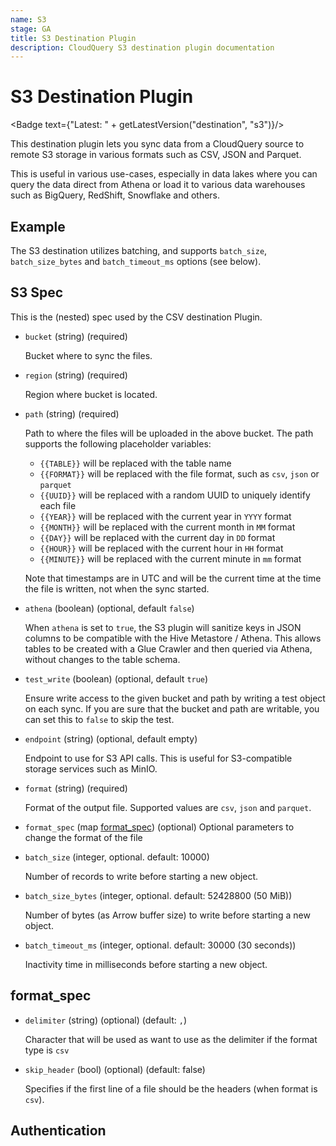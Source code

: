 ```yaml
---
name: S3
stage: GA
title: S3 Destination Plugin
description: CloudQuery S3 destination plugin documentation
---
```

# S3 Destination Plugin


<Badge text={"Latest: " + getLatestVersion("destination", "s3")}/>

This destination plugin lets you sync data from a CloudQuery source to remote S3 storage in various formats such as CSV, JSON and Parquet.

This is useful in various use-cases, especially in data lakes where you can query the data direct from Athena or load it to various data warehouses such as BigQuery, RedShift, Snowflake and others.

## Example

<Configuration />

The S3 destination utilizes batching, and supports `batch_size`, `batch_size_bytes` and `batch_timeout_ms` options (see below).

## S3 Spec

This is the (nested) spec used by the CSV destination Plugin.

- `bucket` (string) (required)

  Bucket where to sync the files.

- `region` (string) (required)

  Region where bucket is located.

- `path` (string) (required)

  Path to where the files will be uploaded in the above bucket. The path supports the following placeholder variables:

  - `{{TABLE}}` will be replaced with the table name
  - `{{FORMAT}}` will be replaced with the file format, such as `csv`, `json` or `parquet`
  - `{{UUID}}` will be replaced with a random UUID to uniquely identify each file
  - `{{YEAR}}` will be replaced with the current year in `YYYY` format
  - `{{MONTH}}` will be replaced with the current month in `MM` format
  - `{{DAY}}` will be replaced with the current day in `DD` format
  - `{{HOUR}}` will be replaced with the current hour in `HH` format
  - `{{MINUTE}}` will be replaced with the current minute in `mm` format

  Note that timestamps are in UTC and will be the current time at the time the file is written, not when the sync started.

- `athena` (boolean) (optional, default `false`)

  When `athena` is set to `true`, the S3 plugin will sanitize keys in JSON columns to be compatible with the Hive Metastore / Athena. This allows tables to be created with a Glue Crawler and then queried via Athena, without changes to the table schema.

- `test_write` (boolean) (optional, default `true`)

  Ensure write access to the given bucket and path by writing a test object on each sync. If you are sure that the bucket and path are writable, you can set this to `false` to skip the test.

- `endpoint` (string) (optional, default empty)

  Endpoint to use for S3 API calls. This is useful for S3-compatible storage services such as MinIO.

- `format` (string) (required)

  Format of the output file. Supported values are `csv`, `json` and `parquet`.

- `format_spec` (map [format_spec](#format_spec)) (optional)
  Optional parameters to change the format of the file

- `batch_size` (integer, optional. default: 10000)

  Number of records to write before starting a new object.

- `batch_size_bytes` (integer, optional. default: 52428800 (50 MiB))

  Number of bytes (as Arrow buffer size) to write before starting a new object.

- `batch_timeout_ms` (integer, optional. default: 30000 (30 seconds))

  Inactivity time in milliseconds before starting a new object.

## format_spec

- `delimiter` (string) (optional) (default: `,`)

  Character that will be used as want to use as the delimiter if the format type is `csv`

- `skip_header` (bool) (optional) (default: false)

  Specifies if the first line of a file should be the headers (when format is `csv`).

## Authentication

<Authentication />

